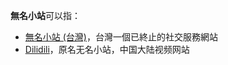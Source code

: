 '''無名小站'''可以指：
* [[無名小站_(台灣)|無名小站 (台灣)]]，台灣一個已終止的社交服務網站
* [[Dilidili|Dilidili]]，原名无名小站，中国大陆视频网站

{{disambig}}